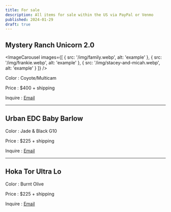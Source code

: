 ```yaml
---
title: For sale
description: All items for sale within the US via PayPal or Venmo
published: 2024-01-29
draft: true
---
```



## Mystery Ranch Unicorn 2.0

<ImageCarousel
  images={[
    {
      src: '/img/family.webp',
      alt: 'example'
    },
    {
      src: '/img/frankie.webp',
      alt: 'example'
    },
    {
      src: '/img/stacey-and-micah.webp',
      alt: 'example'
    }
  ]}
/>

Color
: Coyote/Multicam

Price
: $400 + shipping

Inquire
: [Email](mailto:alexscarpenter@protonmail.com?subject=Unicorn)

---

## Urban EDC Baby Barlow

Color
: Jade & Black G10

Price
: $225 + shipping

Inquire
: [Email](mailto:alexscarpenter@protonmail.com?subject=Barlow)

---

## Hoka Tor Ultra Lo

Color
: Burnt Olive

Price
: $225 + shipping

Inquire
: [Email](mailto:alexscarpenter@protonmail.com?subject=Hokas)
